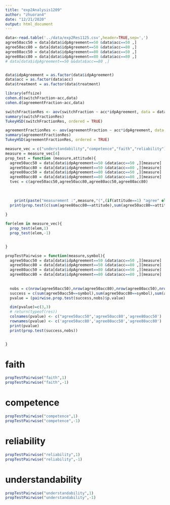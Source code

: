 ```yaml
---
title: "exp2Analysis1209"
author: "zhuoran4"
date: "12/21/2020"
output: html_document
---
```


```r
data<-read.table('../data/exp2Res1125.csv',header=TRUE,sep=',')
agree50acc50 = data[data$idpAgreement==50 &data$acc==50 ,]
agree50acc80 = data[data$idpAgreement==50 &data$acc==80 ,]
agree80acc50 = data[data$idpAgreement==80 &data$acc==50 ,]
agree80acc80 = data[data$idpAgreement==80 &data$acc==80 ,]
# data[data$idpAgreement==50 &&data$acc==80 ,]


data$idpAgreement = as.factor(data$idpAgreement)
data$acc = as.factor(data$acc)
data$treatment = as.factor(data$treatment)
```
```r
library(effsize)
cohen.d(switchFraction~acc,data)
cohen.d(agreementFraction~acc,data)

```
```r
switchFractionRes <- aov(switchFraction ~ acc*idpAgreement, data = data)
summary(switchFractionRes)
TukeyHSD(switchFractionRes, ordered = TRUE)
```
```r
agreementFractionRes <- aov(agreementFraction ~ acc*idpAgreement, data = data)
summary(agreementFractionRes)
TukeyHSD(agreementFractionRes, ordered = TRUE)
```



```r
measure_vec = c("understandability","competence","faith","reliability")
measure = measure_vec[4]
prop_test = function (measure,attitude){
  agree50acc50 = data[data$idpAgreement==50 &data$acc==50 ,][measure]
  agree50acc80 = data[data$idpAgreement==50 &data$acc==80 ,][measure]
  agree80acc50 = data[data$idpAgreement==80 &data$acc==50 ,][measure]
  agree80acc80 = data[data$idpAgreement==80 &data$acc==80 ,][measure]
  tvec = c(agree50acc50,agree50acc80,agree80acc50,agree80acc80)
  
    
    
    print(paste("measurement :",measure,"(",(if(attitude==1) "agree" else "disagree"),")"))
  print(prop.test(c(sum(agree80acc80==attitude),sum(agree50acc80==attitude),sum(agree80acc50==attitude),sum(agree50acc50==attitude)), c(nrow(agree80acc80),nrow(agree50acc80),nrow(agree80acc50),nrow(agree50acc50)))$p.value)
  
}

for(elem in measure_vec){
  prop_test(elem,1)
  prop_test(elem,-1)


}


```
```r
propTestPairwise = function(measure,symbol){
  agree50acc50 = data[data$idpAgreement==50 &data$acc==50 ,][measure]
  agree50acc80 = data[data$idpAgreement==50 &data$acc==80 ,][measure]
  agree80acc50 = data[data$idpAgreement==80 &data$acc==50 ,][measure]
  agree80acc80 = data[data$idpAgreement==80 &data$acc==80 ,][measure]
  
  
  nobs = c(nrow(agree50acc50),nrow(agree50acc80),nrow(agree80acc50),nrow(agree80acc80))
  success = c(sum(agree50acc50==symbol),sum(agree50acc80==symbol),sum(agree80acc50==symbol),sum(agree80acc80==symbol))
  pvalue = (pairwise.prop.test(success,nobs)$p.value)

  dim(pvalue)=c(3,3)
  # return(typeof(res))
  colnames(pvalue) <- c("agree50acc50",'agree50acc80','agree80acc50')
  rownames(pvalue) <- c('agree50acc80','agree80acc50','agree80acc80')
  print(pvalue)
  print(prop.test(success,nobs))


}
```
# faith
```r
propTestPairwise("faith",1)
propTestPairwise("faith",-1)
```
# competence
```r
propTestPairwise("competence",1)
propTestPairwise("competence",-1)
```
# reliability
```r
propTestPairwise("reliability",1)
propTestPairwise("reliability",-1)
```
# understandability
```r
propTestPairwise("understandability",1)
propTestPairwise("understandability",-1)
```

